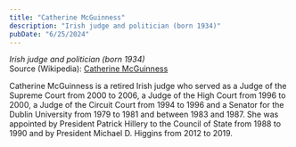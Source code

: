 ```yaml
---
title: "Catherine McGuinness"
description: "Irish judge and politician (born 1934)"
pubDate: "6/25/2024"
---
```


*Irish judge and politician (born 1934)*  
Source (Wikipedia): [Catherine McGuinness][1]

Catherine McGuinness is a retired Irish judge who served as a Judge of the Supreme Court from 2000 to 2006, a Judge of the High Court from 1996 to 2000, a Judge of the Circuit Court from 1994 to 1996 and a Senator for the Dublin University from 1979 to 1981 and between 1983 and 1987. She was appointed by President Patrick Hillery to the Council of State from 1988 to 1990 and by President Michael D. Higgins from 2012 to 2019.

[1]: https://en.wikipedia.org/wiki/Catherine_McGuinness
